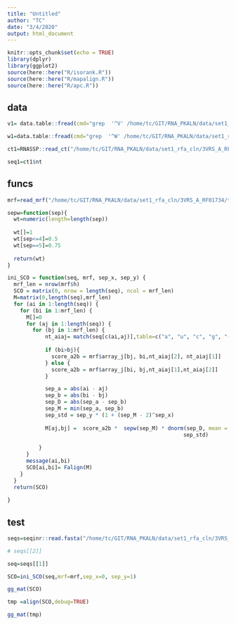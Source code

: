 ```yaml
---
title: "Untitled"
author: "TC"
date: "3/4/2020"
output: html_document
---
```


```r
knitr::opts_chunk$set(echo = TRUE)
library(dplyr)
library(ggplot2)
source(here::here("R/isorank.R"))
source(here::here("R/mapalign.R"))
source(here::here("R/apc.R"))

```

## data

```r

v1= data.table::fread(cmd="grep  '^V' /home/tc/GIT/RNA_PKALN/data/set1_rfa_cln/3VRS_A_RF01734/tmp.mrf")

w1=data.table::fread(cmd="grep  '^W' /home/tc/GIT/RNA_PKALN/data/set1_rfa_cln/3VRS_A_RF01734/tmp.mrf")
```

```r
ct1=RNASSP::read_ct("/home/tc/GIT/RNA_PKALN/data/set1_rfa_cln/3VRS_A_RF01734/3VRS_A.ct")

seq1=ct1$nt
```

## funcs



```r
mrf=read_mrf("/home/tc/GIT/RNA_PKALN/data/set1_rfa_cln/3VRS_A_RF01734/tmp.mrf")
```





```r

sepw=function(sep){
  wt=numeric(length=length(sep))
  
  wt[]=1
  wt[sep<=4]=0.5
  wt[sep==5]=0.75
  
  return(wt)
}

ini_SCO = function(seq, mrf, sep_x, sep_y) {
  mrf_len = nrow(mrf$h)
  SCO = matrix(0, nrow = length(seq), ncol = mrf_len)
  M=matrix(0,length(seq),mrf_len)
  for (ai in 1:length(seq)) {
    for (bi in 1:mrf_len) {
      M[]=0
      for (aj in 1:length(seq)) {
        for (bj in 1:mrf_len) {
            nt_aiaj= match(seq[c(ai,aj)],table=c("a", "u", "c", "g", "-"))
            
            if (bi>bj){
              score_a2b = mrf$array_j[bj, bi,nt_aiaj[2], nt_aiaj[1]]
            } else {
              score_a2b = mrf$array_j[bi, bj,nt_aiaj[1],nt_aiaj[2]]
            }

            sep_a = abs(ai - aj)
            sep_b = abs(bi - bj)
            sep_D = abs(sep_a - sep_b)
            sep_M = min(sep_a, sep_b)
            sep_std = sep_y * (1 + (sep_M - 2)^sep_x)
            
            M[aj,bj] =  score_a2b *  sepw(sep_M) * dnorm(sep_D, mean = 0, sd =
                                                        sep_std)
    
          }
      }
      message(ai,bi)
      SCO[ai,bi]= Falign(M)
    }
  }
  return(SCO)
  
}
```







## test

```r
seqs=seqinr::read.fasta("/home/tc/GIT/RNA_PKALN/data/set1_rfa_cln/3VRS_A_RF01734/tmp.ungapped.msa")

# seqs[[2]]

seq=seqs[[1]]
```



```r
SCO=ini_SCO(seq,mrf=mrf,sep_x=0, sep_y=1)

```

```r
gg_mat(SCO)
```

```r
tmp =align(SCO,debug=TRUE)
```

```r
gg_mat(tmp)
```




